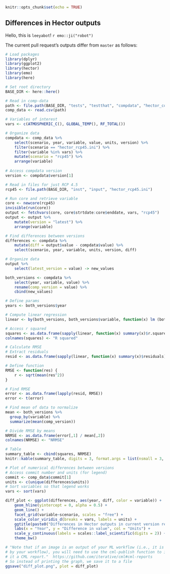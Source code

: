 ```r
knitr::opts_chunk$set(echo = TRUE)
```

## Differences in Hector outputs

Hello, this is `leeyabot`! `r emo::ji("robot")`

The current pull request's outputs differ from `master` as follows:  


``` r
# Load packages
library(dplyr)
library(ggplot2)
library(hector)
library(emo)
library(here)

# Set root directory
BASE_DIR <- here::here()

# Read in comp-data
path <- file.path(BASE_DIR, "tests", "testthat", "compdata", "hector_comp.csv")
comp_data <- read.csv(path)

# Variables of interest
vars <- c(ATMOSPHERIC_C(), GLOBAL_TEMP(), RF_TOTAL())

# Organize data
compdata <- comp_data %>% 
    select(scenario, year, variable, value, units, version) %>%
    filter(scenario == "hector_rcp45.ini") %>%
    filter(variable %in% vars) %>%
    mutate(scenario = "rcp45") %>%
    arrange(variable)
  
# Access compdata version  
version <- compdata$version[1]

# Read in files for just RCP 4.5
rcp45 <- file.path(BASE_DIR, "inst", "input", "hector_rcp45.ini")

# Run core and retrieve variable
core <- newcore(rcp45)
invisible(run(core))
output <- fetchvars(core, core$strtdate:core$enddate, vars, "rcp45")
output <- output %>% 
    mutate(version = "latest") %>%
    arrange(variable)

# Find differences between versions
differences <- compdata %>% 
    mutate(diff = output$value - compdata$value) %>% 
    select(scenario, year, variable, units, version, diff)
```


```r

# Organize data
output %>%
    select(latest_version = value) -> new_values

both_versions <- compdata %>%
    select(year, variable, value) %>%
    rename(comp_version = value) %>%
    cbind(new_values)

# Define params
years <- both_versions$year

# Compute linear regression
linear <- by(both_versions, both_versions$variable, function(x) lm (both_versions$latest_version~both_versions$comp_version))

# Access r squared
squares <- as.data.frame(sapply(linear, function(x) summary(x)$r.squared))
colnames(squares) <- "R squared"

# Calculate RMSE
# Extract residuals
resid <- as.data.frame(sapply(linear, function(x) summary(x)$residuals))

# Define function
RMSE <- function(res) {
    r <- sqrt(mean(res^2))
}

# Find RMSE
error <- as.data.frame(lapply(resid, RMSE))
error <- t(error)

# Find mean of data to normalize
mean <- both_versions %>% 
  group_by(variable) %>% 
  summarize(mean(comp_version))

# Divide RMSE by means
NRMSE <- as.data.frame(error[,1] / mean[,2])
colnames(NRMSE) <- "NRMSE"

# Table
summary_table <- cbind(squares, NRMSE)
knitr::kable(summary_table, digits = 3, format.args = list(nsmall = 3, scientific = FALSE))
```


``` r
# Plot of numerical differences between versions
# Access commit number and units (for legend)
commit <- comp_data$commit[1]
units <- c(unique(differences$units))
# Sort variables so that legend works
vars <- sort(vars)

diff_plot <- ggplot(differences, aes(year, diff, color = variable)) +
    geom_hline(yintercept = 0, alpha = 0.5) +
    geom_line() +
    facet_grid(variable~scenario, scales = "free") +
    scale_color_viridis_d(breaks = vars, labels = units) +
    ggtitle(paste0("Differences in Hector outputs in current version relative to commit #", commit)) +
    labs(x = "Year", y = "Difference in value", col = "Units") +
    scale_y_continuous(labels = scales::label_scientific(digits = 2)) + 
    theme_bw()

# "Note that if an image is an output of your ML workflow (i.e., it is produced
# by your workflow), you will need to use the cml-publish function to include 
# it a CML report."  https://github.com/iterative/cml#cml-reports
# So instead of printing the graph, we save it to a file
ggsave("diff_plot.png", plot = diff_plot)
```
